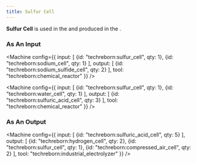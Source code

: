 ```yaml
---
title: Sulfur Cell
---
```


<ItemImage file="sulfur_cell" alt="Sulfur Cell" size="200" />

**Sulfur Cell** is used in the <McItem slug="techreborn:chemical_reactor" /> and produced in the <McItem slug="techreborn:industrial_electrolyzer" />.

### As An Input

<Machine config={{
  input: [
    {id: "techreborn:sulfur_cell", qty: 1},
    {id: "techreborn:sodium_cell", qty: 1}
  ],
  output: [
    {id: "techreborn:sodium_sulfide_cell", qty: 2}
  ],
  tool: "techreborn:chemical_reactor"
}} />

<Machine config={{
  input: [
    {id: "techreborn:sulfur_cell", qty: 1},
    {id: "techreborn:water_cell", qty: 1}
  ],
  output: [
    {id: "techreborn:sulfuric_acid_cell", qty: 3}
  ],
  tool: "techreborn:chemical_reactor"
}} />

### As An Output

<Machine config={{
  input: [
    {id: "techreborn:sulfuric_acid_cell", qty: 5}
  ],
  output: [
    {id: "techreborn:hydrogen_cell", qty: 2},
    {id: "techreborn:sulfur_cell", qty: 1},
    {id: "techreborn:compressed_air_cell", qty: 2}
  ],
  tool: "techreborn:industrial_electrolyzer"
}} />

